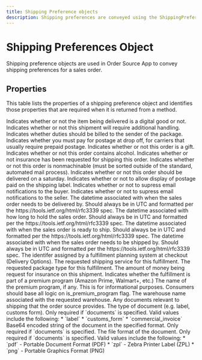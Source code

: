 ```yaml
---
title: Shipping Preference objects
description: Shipping preferences are conveyed using the ShippingPreference object.
---
```


Shipping Preferences Object
===============================================
Shipping preference objects are used in Order Source App to convey shipping preferences
for a sales order.

Properties
-----------------------------------------------
This table lists the properties of a shipping preference object and identifies those properties that are required when
it is returned from a method.

<Reference>

  <Field name="digital_fulfillment" type="boolean" required={false}>
    <Description>
      Indicates whether or not the item being delivered is a digital good or not.
    </Description>
  </Field>

  <Field name="additional_handling" type="boolean" required={false}>
    <Description>
      Indicates whether or not this shipment will require additional handling.
    </Description>
  </Field>

  <Field name="bill_duties_to_sender" type="boolean" required={false}>
    <Description>
      Indicates whether duties should be billed to the sender of the package.
    </Description>
  </Field>

  <Field name="do_not_prepay_postage" type="boolean" required={false}>
    <Description>
      Indicates whether you must pay for postage at drop off, for carriers that usually require prepaid postage.
    </Description>
  </Field>

  <Field name="gift" type="boolean" required={false}>
    <Description>
      Indicates whether or not this order is a gift.
    </Description>
  </Field>

  <Field name="has_alcohol" type="boolean" required={false}>
    <Description>
      Indicates whether or not this order contains alcohol.
    </Description>
  </Field>

  <Field name="insurance_requested" type="boolean" required={false}>
    <Description>
      Indicates whether or not insurance has been requested for shipping this order.
    </Description>
  </Field>

  <Field name="non_machinable" type="boolean" required={false}>
    <Description>
      Indicates whether or not this order is nonmachinable (must be sorted outside of the standard, automated mail process).
    </Description>
  </Field>

  <Field name="saturday_delivery" type="boolean" required={false}>
    <Description>
      Indicates whether or not this order should be delivered on a saturday.
    </Description>
  </Field>

  <Field name="show_postage" type="boolean" required={false}>
    <Description>
      Indicates whether or not to allow display of postage paid on the shipping label.
    </Description>
  </Field>

  <Field name="suppress_email_notify" type="boolean" required={false}>
    <Description>
      Indicates whether or not to supress email notifications to the buyer.
    </Description>
  </Field>

  <Field name="suppress_marketplace_notify" type="boolean" required={false}>
    <Description>
      Indicates whether or not to supress email notifications to the seller.
    </Description>
  </Field>

  <Field name="deliver_by_date" type="string" required={false}>
    <Description>
      The datetime associated with when the sales order needs to be delivered by. Should always be in UTC and
      formatted per the https://tools.ietf.org/html/rfc3339 spec.
    </Description>
  </Field>

  <Field name="hold_until_date" type="string" required={false}>
    <Description>
      The datetime associated with how long to hold the sales order. Should always be in UTC and
      formatted per the https://tools.ietf.org/html/rfc3339 spec.
    </Description>
  </Field>

  <Field name="ready_to_ship_date" type="string" required={false}>
    <Description>
      The datetime associated with when the sales order is ready to ship. Should always be in UTC and
      formatted per the https://tools.ietf.org/html/rfc3339 spec.
    </Description>
  </Field>

  <Field name="ship_by_date" type="string" required={false}>
    <Description>
      The datetime associated with when the sales order needs to be shipped by. Should always be in UTC and
      formatted per the https://tools.ietf.org/html/rfc3339 spec.
    </Description>
  </Field>

  <Field name="preplanned_fulfillment_id" type="string" required={false}>
    <Description>
      The identifer assigned by a fulfillment planning system at checkout (Delivery Options).
    </Description>
  </Field>

  <Field name="shipping_service" type="string" required={false}>
    <Description>
      The requested shipping service for this fulfillment.
    </Description>
  </Field>

  <Field name="package_type" type="string" required={false}>
    <Description>
      The requested package type for this fulfillment.
    </Description>
  </Field>

  <Field name="insured_value" type="number" required={false}>
    <Description>
      The amount of money being request for insurance on this shipment.
    </Description>
  </Field>

  <Field name="is_premium_program" type="boolean" required={false}>
    <Description>
      Indicates whether the fulfillment is part of a premium program (Amazon Prime, Walmart+, etc.)
    </Description>
  </Field>

  <Field name="premium_program_name" type="string" required={false}>
    <Description>
      The name of the premium program, if any. This is for informational purposes. Consumers should base all logic on is_premium_program flag.
    </Description>
  </Field>

  <Field name="requested_warehouse" type="string" required={false}>
    <Description>
      The warehouse name associated with the requested warehouse.
    </Description>
  </Field>

  <Field name="documents" type="array" required={false}>
    <Description>
      Any documents relevant to shipping that the order source provides.
    </Description>
  </Field>

  <Field name="documents[].type" type="string" required={true}>
    <Description>
      The type of document (e.g. label, customs form). Only required if `documents` is specified. Valid values include the following:
      * `label`
      * `customs_form`
      * `commercial_invoice`
    </Description>
  </Field>

  <Field name="documents[].data" type="string" required={true}>
    <Description>
      Base64 encoded string of the document in the specified format. Only required if `documents` is specified.
    </Description>
  </Field>

  <Field name="documents[].format" type="string" required={true}>
    <Description>
      The file format of the document.       Only required if `documents` is specified. Valid values include the following:
      * `pdf` - Portable Document Format (PDF)
      * `zpl` - Zebra Printer Label (ZPL)
      * `png` - Portable Graphics Format (PNG)
    </Description>
  </Field>

</Reference>
